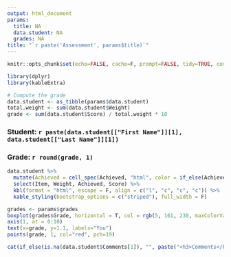 ```yaml
---
output: html_document
params:
  title: NA
  data.student: NA
  grades: NA
title: "`r paste('Assessment', params$title)`"
---
```


```r
knitr::opts_chunk$set(echo=FALSE, cache=F, prompt=FALSE, tidy=TRUE, comment=NA, message=FALSE, warning=FALSE)
```

```r
library(dplyr)
library(kableExtra)
```


```r
# Compute the grade
data.student <- as_tibble(params$data.student)
total.weight <- sum(data.student$Weight)
grade <- sum(data.student$Score) / total.weight * 10
```

### Student: `r paste(data.student[["First Name"]][1], data.student[["Last Name"]][1])`

### Grade: `r round(grade, 1)`

```r
data.student %>% 
  mutate(Achieved = cell_spec(Achieved, "html", color = if_else(Achieved == "Yes", "green", if_else(Achieved == "Partially", "orange", "red")))) %>%
  select(Item, Weight, Achieved, Score) %>%
  kbl(format = "html", escape = F, align = c("l", "c", "c", "c")) %>% 
  kable_styling(bootstrap_options = c("striped"), full_width = F)
```

```r
grades <- params$grades
boxplot(grades$Grade, horizontal = T, col = rgb(5, 161, 230, maxColorValue = 255), main = "Scores distribution", yaxt="n", ylim = c(0,10))
axis(1, at = 0:10)
text(x=grade, y=1.1, labels="You")
points(grade, 1, col="red", pch=19)
```

```r
cat(if_else(is.na(data.student$Comments[1]), "", paste("<h3>Comments</h3><p>", data.student$Comments[1], "</p>")))
```

